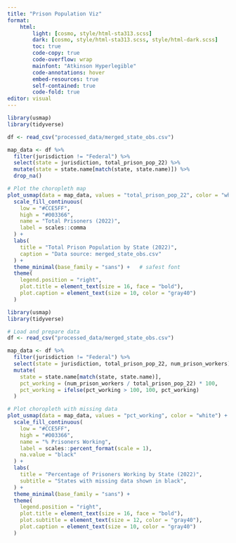 ```yaml
---
title: "Prison Population Viz"
format:
    html: 
        light: [cosmo, style/html-sta313.scss]
        dark: [cosmo, style/html-sta313.scss, style/html-dark.scss]
        toc: true
        code-copy: true
        code-overflow: wrap
        mainfont: "Atkinson Hyperlegible"
        code-annotations: hover
        embed-resources: true
        self-contained: true
        code-fold: true
editor: visual
---
```


```r
library(usmap)
library(tidyverse)

df <- read_csv("processed_data/merged_state_obs.csv")

map_data <- df %>%
  filter(jurisdiction != "Federal") %>%
  select(state = jurisdiction, total_prison_pop_22) %>%
  mutate(state = state.name[match(state, state.name)]) %>%
  drop_na()

# Plot the choropleth map
plot_usmap(data = map_data, values = "total_prison_pop_22", color = "white") +
  scale_fill_continuous(
    low = "#CCE5FF", 
    high = "#003366", 
    name = "Total Prisoners (2022)", 
    label = scales::comma
  ) +
  labs(
    title = "Total Prison Population by State (2022)", 
    caption = "Data source: merged_state_obs.csv"
  ) +
  theme_minimal(base_family = "sans") +   # safest font
  theme(
    legend.position = "right",
    plot.title = element_text(size = 16, face = "bold"),
    plot.caption = element_text(size = 10, color = "gray40")
  )

```

```r
library(usmap)
library(tidyverse)

# Load and prepare data
df <- read_csv("processed_data/merged_state_obs.csv")

map_data <- df %>%
  filter(jurisdiction != "Federal") %>%
  select(state = jurisdiction, total_prison_pop_22, num_prison_workers) %>%
  mutate(
    state = state.name[match(state, state.name)],
    pct_working = (num_prison_workers / total_prison_pop_22) * 100,
    pct_working = ifelse(pct_working > 100, 100, pct_working)
  )

# Plot choropleth with missing data
plot_usmap(data = map_data, values = "pct_working", color = "white") +
  scale_fill_continuous(
    low = "#CCE5FF",
    high = "#003366",
    name = "% Prisoners Working",
    label = scales::percent_format(scale = 1),
    na.value = "black"
  ) +
  labs(
    title = "Percentage of Prisoners Working by State (2022)",
    subtitle = "States with missing data shown in black",
  ) +
  theme_minimal(base_family = "sans") +
  theme(
    legend.position = "right",
    plot.title = element_text(size = 16, face = "bold"),
    plot.subtitle = element_text(size = 12, color = "gray40"),
    plot.caption = element_text(size = 10, color = "gray40")
  )
```
